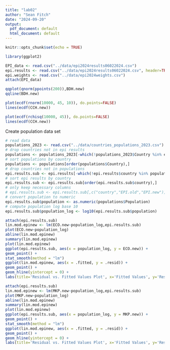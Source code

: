 ```yaml
---
title: "lab02"
author: "Sean Fitch"
date: "2024-09-20"
output:
  pdf_document: default
  html_document: default
---
```


```r
knitr::opts_chunk$set(echo = TRUE)
```

```r
library(ggplot2)
```

```r
EPI_data <- read.csv("../data/epi2024results06022024.csv")
epi.results <- read.csv("../data/epi2024results06022024.csv", header=TRUE)
epi.weights <- read.csv("../data/epi2024weights.csv")
attach(EPI_data)
```

```r
qqplot(qnorm(ppoints(200)),BDH.new)
qqline(BDH.new)

plot(ecdf(rnorm(10000, 45, 10)), do.points=FALSE)
lines(ecdf(CCH.new))

plot(ecdf(rchisq(10000, 45)), do.points=FALSE)
lines(ecdf(CCH.new))
```

Create population data set
```r
# read data
populations_2023 <- read.csv("../data/countries_populations_2023.csv")
# drop countries not in epi results
populations <- populations_2023[-which(!populations_2023$Country %in% epi.results$country),]
# sort populations by country
populations <- populations[order(populations$Country),]
# drop countries not in populations
epi.results.sub <- epi.results[-which(!epi.results$country %in% populations$Country),]
# sort epi results by country
epi.results.sub <- epi.results.sub[order(epi.results.sub$country),]
# only keep necessary columns
# epi.results.sub <- epi.results.sub[,c("country","EPI.old","EPI.new")]
# convert population to numeric
epi.results.sub$population <- as.numeric(populations$Population)
# compute population log base 10
epi.results.sub$population_log <- log10(epi.results.sub$population)
```

```r
attach(epi.results.sub)
lin.mod.epinew <- lm(ECO.new~population_log,epi.results.sub)
plot(ECO.new~population_log)
abline(lin.mod.epinew)
summary(lin.mod.epinew)
plot(lin.mod.epinew)
ggplot(epi.results.sub, aes(x = population_log, y = ECO.new)) +
geom_point() +
stat_smooth(method = "lm")
ggplot(lin.mod.epinew, aes(x = .fitted, y = .resid)) +
geom_point() +
geom_hline(yintercept = 0) +
labs(title='Residual vs. Fitted Values Plot', x='Fitted Values', y='Residuals')
```

```r
attach(epi.results.sub)
lin.mod.epinew <- lm(MKP.new~population_log,epi.results.sub)
plot(MKP.new~population_log)
abline(lin.mod.epinew)
summary(lin.mod.epinew)
plot(lin.mod.epinew)
ggplot(epi.results.sub, aes(x = population_log, y = MKP.new)) +
geom_point() +
stat_smooth(method = "lm")
ggplot(lin.mod.epinew, aes(x = .fitted, y = .resid)) +
geom_point() +
geom_hline(yintercept = 0) +
labs(title='Residual vs. Fitted Values Plot', x='Fitted Values', y='Residuals')
```

